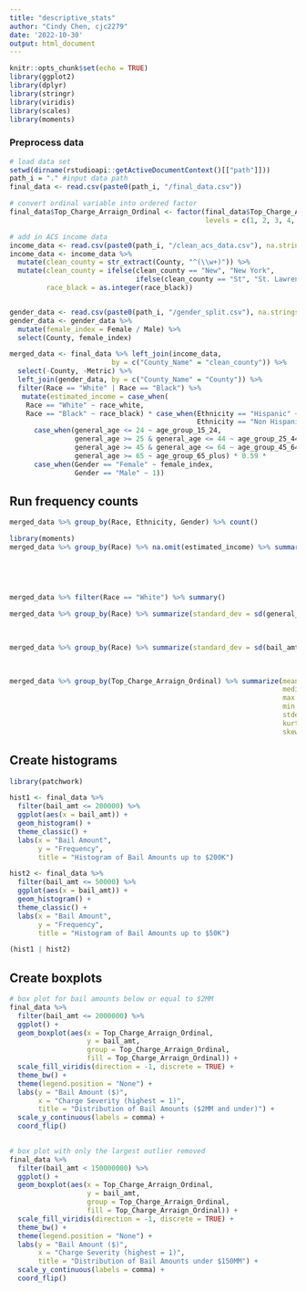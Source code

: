 ```yaml
---
title: "descriptive_stats"
author: "Cindy Chen, cjc2279"
date: '2022-10-30'
output: html_document
---
```


```r
knitr::opts_chunk$set(echo = TRUE)
library(ggplot2)
library(dplyr)
library(stringr)
library(viridis)
library(scales)
library(moments)
```

### Preprocess data
```r
# load data set
setwd(dirname(rstudioapi::getActiveDocumentContext()[["path"]]))
path_i = "." #input data path
final_data <- read.csv(paste0(path_i, "/final_data.csv"))

# convert ordinal variable into ordered factor
final_data$Top_Charge_Arraign_Ordinal <- factor(final_data$Top_Charge_Arraign_Ordinal,
                                                levels = c(1, 2, 3, 4, 5, 6, 7, 8))

# add in ACS income data
income_data <- read.csv(paste0(path_i, "/clean_acs_data.csv"), na.strings = "-")
income_data <- income_data %>%
  mutate(clean_county = str_extract(County, "^(\\w+)")) %>%
  mutate(clean_county = ifelse(clean_county == "New", "New York",
                               ifelse(clean_county == "St", "St. Lawrence", clean_county)),
         race_black = as.integer(race_black))


gender_data <- read.csv(paste0(path_i, "/gender_split.csv"), na.strings = "-")
gender_data <- gender_data %>%
  mutate(female_index = Female / Male) %>%
  select(County, female_index)

merged_data <- final_data %>% left_join(income_data,
                         by = c("County_Name" = "clean_county")) %>%
  select(-County, -Metric) %>%
  left_join(gender_data, by = c("County_Name" = "County")) %>%
  filter(Race == "White" | Race == "Black") %>%
   mutate(estimated_income = case_when(
    Race == "White" ~ race_white,
    Race == "Black" ~ race_black) * case_when(Ethnicity == "Hispanic" ~ hispanic_index,
                                              Ethnicity == "Non Hispanic" ~ non_hispanic_white_index) *
      case_when(general_age <= 24 ~ age_group_15_24,
                general_age >= 25 & general_age <= 44 ~ age_group_25_44,
                general_age >= 45 & general_age <= 64 ~ age_group_45_64,
                general_age >= 65 ~ age_group_65_plus) * 0.59 *
      case_when(Gender == "Female" ~ female_index,
                Gender == "Male" ~ 1))

```

## Run frequency counts

```r
merged_data %>% group_by(Race, Ethnicity, Gender) %>% count()
```


```r
library(moments)
merged_data %>% group_by(Race) %>% na.omit(estimated_income) %>% summarize(max =max(estimated_income),
                                                                           min = min(estimated_income),
                                                                           standard_dev = sd(estimated_income),
                                                                           kurtosis = kurtosis(estimated_income),
                                                                           skewness = skewness(estimated_income))
```

```r
merged_data %>% filter(Race == "White") %>% summary()
```


```r
merged_data %>% group_by(Race) %>% summarize(standard_dev = sd(general_age),
                                                                           kurtosis = kurtosis(general_age),
                                                                           skewness = skewness(general_age))
```

```r
merged_data %>% group_by(Race) %>% summarize(standard_dev = sd(bail_amt),
                                                                           kurtosis = kurtosis(bail_amt),
                                                                           skewness = skewness(bail_amt))
```


```r
merged_data %>% group_by(Top_Charge_Arraign_Ordinal) %>% summarize(mean = mean(bail_amt),
                                                                   median = median(bail_amt),
                                                                   max = max(bail_amt),
                                                                   min = min(bail_amt),
                                                                   stdev = sd(bail_amt),
                                                                   kurtosis = kurtosis(bail_amt),
                                                                   skewness = skewness(bail_amt))

```

## Create histograms

```r
library(patchwork)

hist1 <- final_data %>%
  filter(bail_amt <= 200000) %>%
  ggplot(aes(x = bail_amt)) +
  geom_histogram() +
  theme_classic() +
  labs(x = "Bail Amount",
       y = "Frequency",
       title = "Histogram of Bail Amounts up to $200K")

hist2 <- final_data %>%
  filter(bail_amt <= 50000) %>%
  ggplot(aes(x = bail_amt)) +
  geom_histogram() +
  theme_classic() +
  labs(x = "Bail Amount",
       y = "Frequency",
       title = "Histogram of Bail Amounts up to $50K")

(hist1 | hist2)

```

## Create boxplots

```r
# box plot for bail amounts below or equal to $2MM
final_data %>%
  filter(bail_amt <= 2000000) %>%
  ggplot() +
  geom_boxplot(aes(x = Top_Charge_Arraign_Ordinal,
                   y = bail_amt,
                   group = Top_Charge_Arraign_Ordinal,
                   fill = Top_Charge_Arraign_Ordinal)) +
  scale_fill_viridis(direction = -1, discrete = TRUE) +
  theme_bw() +
  theme(legend.position = "None") +
  labs(y = "Bail Amount ($)",
       x = "Charge Severity (highest = 1)",
       title = "Distribution of Bail Amounts ($2MM and under)") +
  scale_y_continuous(labels = comma) +
  coord_flip()
  
```

```r
# box plot with only the largest outlier removed
final_data %>%
  filter(bail_amt < 150000000) %>%
  ggplot() +
  geom_boxplot(aes(x = Top_Charge_Arraign_Ordinal,
                   y = bail_amt,
                   group = Top_Charge_Arraign_Ordinal,
                   fill = Top_Charge_Arraign_Ordinal)) +
  scale_fill_viridis(direction = -1, discrete = TRUE) +
  theme_bw() +
  theme(legend.position = "None") +
  labs(y = "Bail Amount ($)",
       x = "Charge Severity (highest = 1)",
       title = "Distribution of Bail Amounts under $150MM") +
  scale_y_continuous(labels = comma) +
  coord_flip()
```
  